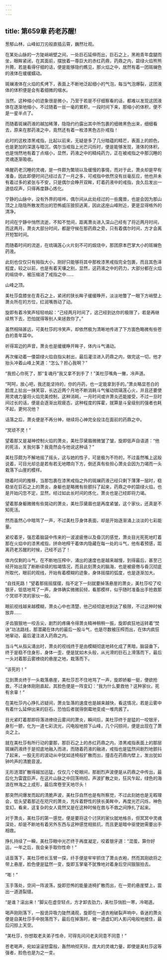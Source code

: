 ```yaml
---
---
---
```

title: 第659章 药老苏醒!
---



葱郁山林，山峰如刀刃般直插云霄，巍然壮观。

在某处山脉的一方陡峭峭壁之间，一处巨石延伸而出，巨石之上，黑袍青年盘腿而坐，眼眸紧闭，在其面前，摆放着一尊巨大的赤红药鼎，药鼎之内，碧绿火焰熊熊升腾，若是看得仔细的话，便是能够隐约瞧见，那火焰之中，居然有着一团斑斓色的液体在缓缓蠕动。

斑斓液体在火焰的炙烤下，表面上不断地泛起细小的气泡，每当气泡爆裂，这团液体的体积便是会有着细微的缩水。

当然，这种缩小的迹象很是微小，乃至于若是不仔细察看的话，都难以发现这团液体在逐渐地缩小，不过随着一丝一毫的累积，一段时间下来，那缩小的体积，便不是一星半点了。

而随着斑斓药液的越加稀薄，隐隐约约露出其中所包裹的细微黑色出来，细细看去，原来在那药液之中，竟然还有着一枚漆黑色古扑戒指！

此时的这枚漆黑戒指，比起以前来，无疑是多了几分暗蕴的精芒，表面上的颜色，也是更加的深邃与暗沉，偶尔当戒指上光芒闪烁时，便是能够发现，液体的体积，也是悄然地有着丁点缩小，显然，药液之中的精纯药力，正在被戒指之中那沉睡的灵魂逐渐吸收。

唤醒药老沉睡的灵魂，是一件颇为繁琐以及缓慢的事情，而对于此，萧炎却是早有准备，因此即便时间己经过去了一月之多，可戒指中依然没有丝毫反应，他也并未有着过多的紧张与不安，只是偶尔会睁开双眸，盯着药液中的戒指，良久后发出一道低叹声，只得再度静心炼化。

宁静的山脉中，没有外界的喧哗，偶尔间从此处经过的一些魔兽，也是会因为那山顶之上隐隐所散发而出的恐怖威压狼狈逃离，因此这座山峰附近，更是显得格外的清净。

时间在宁静中悄然流逝，不知不觉间，距离萧炎进入深山己经有了将近两月时间，而这两月，萧炎大部分时间，都是守候在那药鼎之旁，只有着偶尔时间，方才会离开短暂时间。

而随着时间的流逝，在琉璃莲心火片刻不可的煅烧中，那团原本巴掌大小的斑斓色药液。

此刻也仅仅只有拇指大小，刚好只能够将其中那枚漆黑戒指完全包裹，而且其色泽程度，较之以前，也是有着天壤之别，显然，这药液之中的药力，大部分都在火焰的缎烧中，被压缩进了戒指之中……

山峰之顶。

美杜莎盘膝坐在青石之上，紧闭的狭长眸子缓缓睁开，淡淡地瞥了一眼下方峭壁上萧炎所在的方位，红润嘴唇动了动。

旋即有着冷笑声轻轻响起：“己经两月时间了，这己经到达你的极限了，若是再继续熬下去，恐怕就得等别人来拯救你了。”

虽然相隔甚远，可美杜莎的冷笑声，却依然极为清晰地传进了下方面色略微有些苍白的青年耳中。

听得耳边的声音，萧炎也是缓缓睁开眸子，体内斗气涌动。

再次催动着一倭碧绿火焰自指尖射出，最后灌注进入药鼎之内，做完这一切，他才抬头冲着山峰上笑道：“怎么？担心我啊？”

“我担心你死了，那“复魂丹”我又拿不到手了！”美杜莎嘴角一撇，冷声道。

“呵呵，放心吧，我还能坚持的，你的丹药，也一定能拿到手的。”萧炎略显苍白的脸庞上扯出一抹笑容，长达近两个月地不断消耗斗气催动琉璃莲心火，并且还要使用灵魂力量将火焰完美控制，这种消耗，一月时间或许萧炎还能接受，不过一旦时间过长的话，便是会逐渐出观疲态，这种程度的挥霍，就算是斗皇级别的强者也耗不起，更何况他？

话落之后，萧炎便是不再分神，继续将心神完全投注在面前的药鼎之中。

“冥顽不灵！”

望着那又是凝神控制火焰的萧炎，美杜莎黛眉微微皱了皱，旋即低声自语道：“他的死活，关我何事？我竟然会与他说这种话？”

美杜莎颇为不解地摇了摇头，这与她的性子，可是极为不符的，不过虽然嘴上这般说着，可目光却总是若有若无地瞟向下方，倒还真有些担心萧炎会因为力竭而一头栽落下山崖的模样。

随着时间的推移，当那包裹在漆黑戒指之外的斑斓药液己经只剩下薄薄一层时，稳稳坐在巨石之上的萧炎，身躯也是略微有些颤抖了起来，药鼎之中的碧绿火焰，也是开始闪忽不定，显然，经过如此长时间的炼化，萧炎也是己经即将力竭。

望着那身躯微微有些晃动的萧炎，美杜莎黛眉也是再度紧皱，这个家伙，还真是不知死活。

然而虽然心中暗骂了一声，不过美杜莎身体表面，却是开始逐渐涌上淡淡的七彩能量。

紧咬着牙，强忍着脑袋中传来的一波波疲倦以及昏沉的感觉，萧炎目光死死地盯着那在火焰中的漆黑戒指，拼命地榨干着体内隐藏在每一处的斗气，他有着预感，距离药老苏醒的时候，己经不远了！

体内仅剩的斗气，在不断地压榨中，涌出的速度也是越来越慢，到得最后，甚至己经开始出现了断断续续的枯竭情况，而且此刻萧炎的脑海，也是被疲倦与昏沉彻底所取代，眼前的观线，开始有着模糊的迹象，身体摇摆的弧度，也是逐渐加大。

“自找死路！”望着那摇摇摆摆，指不定下一刻就要掉落悬崖的萧炎，美杜莎咬了咬银牙，低低地骂了一声，身体确实微微前倾，看那模样，似乎随时准备出手抢救那个冥顽不灵的家伙一般。

眼前视线越来越模糊，萧炎心中也清楚，他己经彻底地到达了极限，不过这种时候放弃……

牙齿狠狠地一咬舌尖，剧烈的疼痛令得萧炎精神稍稍一振，旋即疯狂地运转着“焚诀”功法路线，那潜藏在体内的最后一股斗气，也是尽数被压榨而出，在体内疯狂地窜动，最后灌注进入药鼎之内。

当斗气从指尖涌出时，萧炎的视线终于是由模糊彻底地转化成了黑暗，脑袋垂下，终于是稳不住身形，身体一歪，便是犹如木头般，从光滑的巨石上滑落而下，最后一头对着那云雾缭绕的悬崖之地，栽落而下。

“该死的！”

见到萧炎终于一头栽落悬崖，美杜莎忍不住地骂了一声，旋即娇躯一挺，便欲抢救，不过身体刚刚直起，其脸色便是一阵变幻：“我为什么要救他？这种家伙，死有余辜！”

在美杜莎内心挣扎迟疑间，萧炎坠落的速度也是越来越快，看这情况，若是云雾中有着什么延伸出来的巨石，恐怕后者就得倒霉地变成一堆肉酱了。

目光紧盯着那即将落进缭绕云雾间的萧炎，瞬间后，美杜莎终于是猛的一咬银牙，身形一颤，化为一道七彩流光，闪电般地掠下山峰，几个闪掠间，便是出现在了萧炎之上。

就在美杜莎有所行动的霎那，那巨石之上的赤红药鼎之内，漆黑戒指表面上的那层斑斓药液终于是彻底地融入而进，而随着药液的融进，戒指也是猛然间剧烈地颤抖了起来，一股无形的波动从中犹如涟椅般扩散而出，撞击在药鼎内壁上，发出犹如钟吟声的清脆音波。

无形涟潜扩散得越加迅猛，仅仅几个眨眼间，那剧烈声波便是从药鼎之中传出，最后化为雷霆巨声，在这片山脉之中回荡响彻，声波扩散之处，狂风乍起，绿色的海浪在林海之上成形，最后席卷至天地尽头！

那突然间爆发而起的清脆声波，美杜莎自然也是有所察觉，不过此刻她也是无暇理会，低头望着那近在咫尺的萧炎，充斥着野性的狭长美眸中，再度光芒闪烁，神色变幻，看来，这复杂的女人竟然又是在这种时候在救与不救之间挣扎了起来。

对于萧炎，美杜莎的第一感觉，便是要将这个讨厌的家伙就地格杀，但冥冥中灵魂深处，却是不断地有着另外东西与这种感觉相抵抗，而且更是暗中驱使她需要出手相救。

挣扎持续了一瞬，美杜莎眼中光芒终于再度凝定，咬着银牙道：“混蛋，算你好运，一年之后，我会亲手取你性命！”

话音落下，美杜莎修长玉臂一探，纤手便是牢牢抓住了萧炎衣袍，然而其刚欲将之带上悬崖，脸色便是猛然一变，旋即玉掌毫不犹豫地对着身后空间狠狠拍去。

“嘭！”

玉手落处，空间一阵波荡，旋即恐怖的能量涟椅扩散而出，在一旁的悬崖壁上，震出一道道裂缝。

“是谁？滚出来！”脚尖在虚空轻点，方才卸去劲力，美杜莎俏脸一寒，冷喝道。

喝声刚刚落下，一股诡异吸力陡然涌观，旋即在一道衣袍破裂声响中，昏迷的萧炎便是自美杜莎手中脱落而下，最后在掉落时，被一道虚幻的人影闪电般地接住，最后闪掠上天空。

“美杜莎，你想取老夫弟子性命，可得先问问老夫同意不同意！”

苍老喝声，宛如滚滚怒雷般，轰然响彻天际，庞大的灵魂力量，即使是美杜莎这等强者，脸色也是为之一变。
